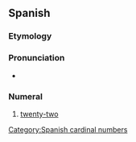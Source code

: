 ==Spanish==

===Etymology===
{{compound|es|veinte|y|dos}}
{{cardinalbox|es|21|22|23|veintiuno|veintitrés|ord=vigésimo segundo}}

===Pronunciation===
* {{es-IPA}}

===Numeral===
{{head|es|numeral}}

# [[twenty-two]]
[[Category:Spanish cardinal numbers]]